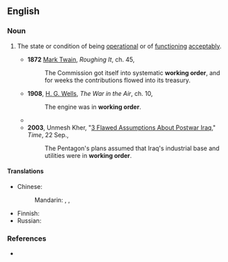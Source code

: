 ==English==

===Noun===
{{en-noun|-}}

# {{lb|en|especially of [[machinery]]}} The state or condition of being [[operational]] or of [[function]]ing [[acceptably]].
#* '''1872''' [[w:Mark_Twain|Mark Twain]], ''Roughing It'', ch. 45,
#*: The Commission got itself into systematic '''working order''', and for weeks the contributions flowed into its treasury.
#* '''1908''', [[w:G._G._Wells|H. G. Wells]], ''The War in the Air'', ch. 10,
#*: The engine was in '''working order'''.
#* {{quote-journal|en|year=1961|month=January|title=The latest in Continental electric multiple-units and their operation|journal=Trains Illustrated|page=47|text=Each coach on the Swedish Yoa2 is 57ft long and 10ft 4in wide; with its two traction motors the unit weighs  79 tons in '''working order''' and has a maximum speed of under 60 m.p.h.}}
#* '''2003''', Unmesh Kher, "[https://web.archive.org/web/20080307122823/http://www.time.com/time/magazine/article/0,9171,1005708,00.html 3 Flawed Assumptions About Postwar Iraq]," ''Time'', 22 Sep.,
#*: The Pentagon's plans assumed that Iraq's industrial base and utilities were in '''working order'''.

====Translations====
{{trans-top|state or condition of being operational}}
* Chinese:
*: Mandarin: {{t|cmn|[[正常]][[運轉]][[狀態]]|sc=Hani}}, {{t|cmn|[[正常]][[运转]][[状态]]|tr=zhèngcháng yùnzhuǎn zhuàngtài|sc=Hani}}, {{t|cmn|[[正常]][[工作]]|tr=zhèngcháng gōngzuò|sc=Hani}}
{{trans-mid}}
* Finnish: {{t|fi|käyttökunto}}
* Russian: {{t-needed|ru}}
{{trans-bottom}}

===References===
* {{R:Lexico}}